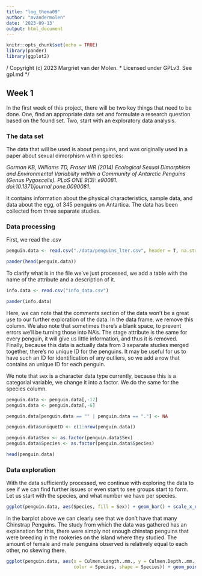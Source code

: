 ```yaml
---
title: "log_thema09"
author: "mvandermolen"
date: '2023-09-13'
output: html_document
---
```


```r
knitr::opts_chunk$set(echo = TRUE)
library(pander)
library(ggplot2)
```

/*
* Copyright (c) 2023 Margriet van der Molen.
* Licensed under GPLv3. See gpl.md
*/

## Week 1

In the first week of this project, there will be two key things that need to be done. One, find an appropriate data set and formulate a research question based on the found set. Two, start with an exploratory data analysis.

### The data set

The data that will be used is about penguins, and was originally used in a paper about sexual dimorphism within species: 

*Gorman KB, Williams TD, Fraser WR (2014) Ecological Sexual Dimorphism and Environmental Variability within a Community of Antarctic Penguins (Genus Pygoscelis). PLoS ONE 9(3): e90081. doi:10.1371/journal.pone.0090081.*

It contains information about the physical characteristics, sample data, and data about the egg, of 345 penguins on Antartica. The data has been collected from three separate studies.

### Data processing


First, we read the .csv

```r
penguin.data <- read.csv("./data/penguins_lter.csv", header = T, na.strings = "NA")

pander(head(penguin.data))
```
To clarify what is in the file we've just processed, we add a table with the name of the attribute and a description of it.

```r
info.data <- read.csv("info_data.csv")

pander(info.data)
```


Here, we can note that the comments section of the data won't be a great use to our further exploration of the data. In the data frame, we remove this column. We also note that sometimes there's a blank space, to prevent errors we'll be turning those into NA's. The stage attribute is the same for every penguin, it will give us little information, and thus it is removed. Finally, because this data is actually data from 3 separate studies merged together, there's no unique ID for the penguins. It may be useful for us to have such an ID for identification of any outliers, so we add a row that contains an unique ID for each penguin.

We note that sex is a character data type currently, because this is a categorial variable, we change it into a factor. We do the same for the species column.

```r
penguin.data <- penguin.data[,-17]
penguin.data <- penguin.data[,-6]

penguin.data[penguin.data == "" | penguin.data == "."] <- NA

penguin.data$uniqueID <- c(1:nrow(penguin.data))

penguin.data$Sex <- as.factor(penguin.data$Sex)
penguin.data$Species <- as.factor(penguin.data$Species)

head(penguin.data)
```


### Data exploration

With the data sufficiently processed, we continue with exploring the data to see if we can find further issues or even start to see groups start to form. Let us start with the species, and what number we have per species.

```r
ggplot(penguin.data, aes(Species, fill = Sex)) + geom_bar() + scale_x_discrete(guide = guide_axis(angle = 90))
```

In the barplot above we can clearly see that we don't have that many Chinstrap Penguins. The study from which the data was gathered has an explanation for this, there were simply not enough chinstap penguins that were breeding in the rookeries on the island where they studied. The amount of female and male penguins observed is relatively equal to each other, no skewing there.

```r
ggplot(penguin.data, aes(x = Culmen.Length..mm., y = Culmen.Depth..mm., 
                         color = Species, shape = Species)) + geom_point()
```



